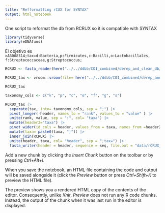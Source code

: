 ```yaml
---
title: "Refformatting rCUX for SYNTAX"
output: html_notebook
---
```


One script to reformat the db from RCRUX so it is  compatible with SYNTAX 

```r
library(tidyverse)
library(eDNAfuns)
```


El objetivo es
`>AB008314;tax=d:Bacteria,p:Firmicutes,c:Bacilli,o:Lactobacillales,
  f:Streptococcaceae,g:Streptococcus;`
  
```r
RCRUX <- fasta_reader(here("../../ddbb/CO1_combined/derep_and_clean_db/CO1_combined_derep_and_clean.fasta")) 

RCRUX_tax <- vroom::vroom(file= here("../../ddbb/CO1_combined/derep_and_clean_db/CO1_combined_derep_and_clean_taxonomy.txt"), col_names = c("header", "tax"), delim = "\t") 

RCRUX_tax 

taxonomy_cols <- c("k", "p", "c", "o", "f", "g", "s")

RCRUX_tax |> 
  separate(tax, into= taxonomy_cols, sep = ";") |> 
  pivot_longer(-header, names_to = "rank", values_to = "value" ) |> 
  unite(rank, value, sep = ":", col= "taxa") |> 
  mutate(header2="taxa") |> 
  pivot_wider(id_cols = header, values_from = taxa, names_from =header2, values_fn = {~paste(.x, collapse = ",")} ) |> 
  mutate(taxa= paste0(taxa, ";")) |> 
  inner_join(RCRUX) |> 
  unite(header, taxa, col= "header", sep = ";tax=") |> 
  fasta_writer(header = header, sequence = seq, file.out = "data/rCRUX_for_SYNTAX.fasta")


```

  
  

Add a new chunk by clicking the *Insert Chunk* button on the toolbar or by pressing *Ctrl+Alt+I*.

When you save the notebook, an HTML file containing the code and output will be saved alongside it (click the *Preview* button or press *Ctrl+Shift+K* to preview the HTML file).

The preview shows you a rendered HTML copy of the contents of the editor. Consequently, unlike *Knit*, *Preview* does not run any R code chunks. Instead, the output of the chunk when it was last run in the editor is displayed.
